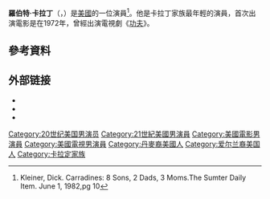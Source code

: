 {{noteTA
|G1=Show
|G2=Movie
|T=zh-tw:勞勃·卡拉定;zh-cn:罗伯特·卡拉丁;
|1=zh-tw:勞勃·卡拉定;zh-cn:罗伯特·卡拉丁;
}}
{{Infobox person
| image         = RobertCarradine1SecondFilm.jpg
| caption       = 
| birth_name     = Robert Reed Carradine
| birth_date     = {{Birth date and age|1954|03|24}}
| birth_place    = [[美國|美國]][[好萊塢|好萊塢]]
| other_names     = 
| occupation    = 演員
| years_active   = 1972–現在
| spouse        = Edie Mani (1990–現在)
| children      = 3 
| website      = 
}}
'''羅伯特·卡拉丁'''（{{lang-en|Robert Reed Carradine}}，{{bd|1954年|3月24日||}}）是[[美國|美國]]的一位演員<ref>Kleiner, Dick. Carradines: 8 Sons, 2 Dads, 3 Moms.The Sumter Daily Item. June 1, 1982,pg 10</ref>。他是卡拉丁家族最年輕的演員，首次出演電影是在1972年，曾經出演電視劇《[[功夫_(電視劇)|功夫]]》。

==參考資料==
{{Reflist}}

== 外部链接 ==
{{portal|人物}}
* {{IMDb name|1019}}
* {{amg name|11229}}
* {{Tcmdb name}}

{{Authority control}}

{{DEFAULTSORT:Carradine, Robert}}
[[Category:20世纪美国男演员|Category:20世纪美国男演员]]
[[Category:21世紀美國男演員|Category:21世紀美國男演員]]
[[Category:美國電影男演員|Category:美國電影男演員]]
[[Category:美國電視男演員|Category:美國電視男演員]]
[[Category:丹麥裔美國人|Category:丹麥裔美國人]]
[[Category:爱尔兰裔美国人|Category:爱尔兰裔美国人]]
[[Category:卡拉定家族|Category:卡拉定家族]]